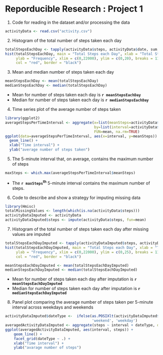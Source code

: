 Reporducible Research : Project 1
===================================


1. Code for reading in the dataset and/or processing the data

```r
activityData <- read.csv("activity.csv")
```

2. Histogram of the total number of steps taken each day

```r
totalStepsEachDay <- tapply(activityData$steps, activityData$date, sum, na.rm=TRUE)
hist(totalStepsEachDay, main = "Total Steps each Day", xlab = "Total Steps", 
     ylab = "Frequency", xlim = c(0,22000), ylim = c(0,20), breaks = 11, 
     col = "red", border = "black")
```


3. Mean and median number of steps taken each day

```r
meanStepsEachDay <- mean(totalStepsEachDay)
medianStepsEachDay <- median(totalStepsEachDay)
```

* Mean for number of steps taken each day is **`r meanStepsEachDay`**
* Median for number of steps taken each day is **`r medianStepsEachDay`** 


4. Time series plot of the average number of steps taken

```r
library(ggplot2)
averageStepsPerTimeInterval <- aggregate(x=list(meanSteps=activityData$steps), 
                                         by=list(interval=activityData$interval),
                                         FUN=mean, na.rm=TRUE)
ggplot(data=averageStepsPerTimeInterval, aes(x=interval, y=meanSteps)) +
  geom_line() +
  xlab("Time interval") +
  ylab("average number of steps taken") 
```



5. The 5-minute interval that, on average, contains the maximum number of steps

```r
maxSteps <- which.max(averageStepsPerTimeInterval$meanSteps)
```

* The **`r maxSteps`^th^** 5-minute interval contains the maximum number of steps.


6. Code to describe and show a strategy for imputing missing data
```r
library(Hmisc)
totalMissingValues <- length(which(is.na(activityData$steps)))
activityDataImputed <- activityData
activityDataImputed$steps <- impute(activityData$steps, fun=mean)
```

7. Histogram of the total number of steps taken each day after missing values are imputed

```r
totalStepsEachDayImputed <- tapply(activityDataImputed$steps, activityDataImputed$date, sum, na.rm=TRUE)
hist(totalStepsEachDayImputed, main = "Total Steps each Day", xlab = "Total Steps", 
     ylab = "Frequency", xlim = c(0,22000), ylim = c(0,25), breaks = 11, 
     col = "red", border = "black")

meanStepsEachDayImputed <- mean(totalStepsEachDayImputed)
medianStepsEachDayImputed <- median(totalStepsEachDayImputed)
```

* Mean for number of steps taken each day after imputation is **`r meanStepsEachDayImputed`**
* Median for number of steps taken each day after imputation is **`r medianStepsEachDayImputed`** 


8. Panel plot comparing the average number of steps taken per 5-minute interval across weekdays and weekends

```r
activityDataImputed$dateType <-  ifelse(as.POSIXlt(activityDataImputed$date)$wday %in% c(0,6), 
                                        'weekend', 'weekday')
averagedActivityDataImputed <- aggregate(steps ~ interval + dateType, data=activityDataImputed, mean)
ggplot(averagedActivityDataImputed, aes(interval, steps)) + 
    geom_line() + 
    facet_grid(dateType ~ .) +
    xlab("Time interval") + 
    ylab("avarage number of steps")
```
